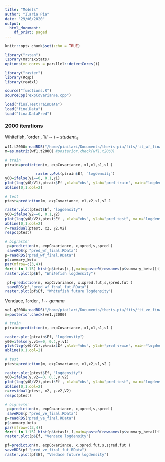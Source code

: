 ```yaml
---
title: "Models"
author: "Ilaria Pia"
date: "29/06/2020"
output:
  html_document:
    df_print: paged
---
```


```r
knitr::opts_chunk$set(echo = TRUE)

library("rstan")
library(matrixStats)
options(mc.cores = parallel::detectCores())

library("raster")
library(Rcpp)
library(readxl)

source("functions.R")
sourceCpp("expCovariance.cpp")

load("finalTestTrainData")
load("finalData")
load("finalDataPred")
```

### 2000 iterations

Whitefish, 1order , $1/l\sim t-student_4$
```r
wf1.t2000=readRDS("/home/piailari/Documents/thesis-pia/fits/fit_wf_final.rds")
m=as.matrix(wf1.t2000) #posterior.check(wf1.t2000)

# train
ptrain=prediction(m, expCovariance, x1,x1,s1,s1 )

              raster.plot(ptrain$Ef, "logdensity")
y00=ifelse(y1==0, 0.1,y1)
plot(log(y00/V1),ptrain$Ef ,xlab="obs", ylab="pred train", main="logdensity")
abline(0,1,col=2)

# test
ptest=prediction(m, expCovariance, x1,x2,s1,s2 )

raster.plot(ptest$Ef, "logdensity")
y00=ifelse(y2==0, 0.1,y2)
plot(log(y00/V2),ptest$Ef , xlab="obs", ylab="pred test", main="logdensity")
abline(0,1,col=2)
r=residual(ptest, x2, y2,V2)
respc(ptest)

# bigraster
 p=prediction(m, expCovariance, x,xpred,s,spred )
 saveRDS(p,"pred_wf_final.RData")
p=readRDS("pred_wf_final.RData")
p$summary_beta
par(mfrow=c(3,4))
for(i in 1:15) hist(p$betas[i,],main=paste0(rownames(p$summary_beta)[i]))
raster.plot(p$Ef, "Whitefish logdensity")

 pf=prediction(m, expCovariance, x,xpred.fut,s,spred.fut )
 saveRDS(pf,"pred_wf_final_fut.RData")
raster.plot(pf$Ef, "Whitefish future logdensity")

```

Vendace, 1order , $l\sim gamma$
```r
ve1.g2000=readRDS("/home/piailari/Documents/thesis-pia/fits/fit_ve_final.rds")
m=posterior.check(ve1.g2000)

# train
ptrain=prediction(m, expCovariance, x1,x1,s1,s1 )

raster.plot(ptrain$Ef, "logdensity")
y00=ifelse(y.v1==0, 0.1,y.v1)
plot(log(y00/V1),ptrain$Ef ,xlab="obs", ylab="pred train", main="logdensity")
abline(0,1,col=2)

# test
ptest=prediction(m, expCovariance, x1,x2,s1,s2 )

raster.plot(ptest$Ef, "logdensity")
y00=ifelse(y.v2==0, 0.1,y.v2)
plot(log(y00/V2),ptest$Ef , xlab="obs", ylab="pred test", main="logdensity")
abline(0,1,col=2)
r=residual(ptest, x2, y.v2,V2)
respc(ptest)

# bigraster
 p=prediction(m, expCovariance, x,xpred,s,spred )
 saveRDS(p,"pred_ve_final.RData")
p=readRDS("pred_ve_final.RData")
p$summary_beta
par(mfrow=c(3,4))
for(i in 1:15) hist(p$betas[i,],main=paste0(rownames(p$summary_beta)[i]))
raster.plot(p$Ef, "Vendace logdensity")

pf=prediction(m, expCovariance, x,xpred.fut,s,spred.fut )
saveRDS(pf,"pred_ve_final_fut.RData")
raster.plot(pf$Ef, "Vendace future logdensity")

```
